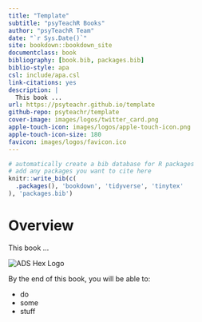 ```yaml
--- 
title: "Template"
subtitle: "psyTeachR Books"
author: "psyTeachR Team"
date: "`r Sys.Date()`"
site: bookdown::bookdown_site
documentclass: book
bibliography: [book.bib, packages.bib]
biblio-style: apa
csl: include/apa.csl
link-citations: yes
description: |
  This book ...
url: https://psyteachr.github.io/template
github-repo: psyteachr/template
cover-image: images/logos/twitter_card.png
apple-touch-icon: images/logos/apple-touch-icon.png
apple-touch-icon-size: 180
favicon: images/logos/favicon.ico
---
```


```r
# automatically create a bib database for R packages
# add any packages you want to cite here
knitr::write_bib(c(
  .packages(), 'bookdown', 'tidyverse', 'tinytex'
), 'packages.bib')

```

# Overview {-}

This book ...

<div class="small_right"><img src="images/logos/logo.png" 
     alt="ADS Hex Logo" /></div>

By the end of this book, you will be able to:

* do
* some
* stuff


